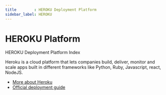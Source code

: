 ```yaml
---
title        : HEROKU Deployment Platform
sidebar_label: HEROKU
---
```


# HEROKU Platform


<SubHeading color="#25c2a0">HEROKU Deployment Platform Index</SubHeading>

Heroku is a cloud platform that lets companies build, deliver, monitor and scale apps built in different frameworks like Python, Ruby, Javascript, react, NodeJS.

- [More about Heroku](https://www.heroku.com/what)
- [Official deployment guide](https://devcenter.heroku.com/)

<DocCardList />
